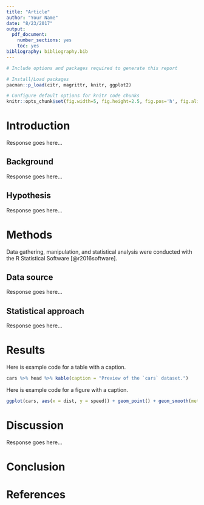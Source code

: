 ```yaml
---
title: "Article"
author: "Your Name"
date: "8/23/2017"
output: 
  pdf_document: 
    number_sections: yes
    toc: yes
bibliography: bibliography.bib
---
```


```r
# Include options and packages required to generate this report

# Install/Load packages
pacman::p_load(citr, magrittr, knitr, ggplot2)

# Configure default options for knitr code chunks
knitr::opts_chunk$set(fig.width=5, fig.height=2.5, fig.pos='h', fig.align='center', echo=FALSE)
```

\begin{abstract}
% This is where the abstract goes.
This is the abstract to this project. It will cover the main points that summarize the area of study, the research question to be explored, the motivation to study this area, the hypothesis to be tested or explored, and a concise description of the findings and their contribution to the area of study. An abstract should generally be no shorter than 100 words and no longer than 300 words.
\end{abstract}

# Introduction
<!-- the identification of a relevant topic/ area of interest to you, -->

Response goes here...

## Background
<!-- a description a viable and thought-provoking research question supported by previous research on the topic in the primary literature, -->

Response goes here...

## Hypothesis
<!-- a clear, and testable hypothesis based on evidence in the literature, -->

Response goes here...

# Methods

Data gathering, manipulation, and statistical analysis were conducted with the R Statistical Software [@r2016software]. 

## Data source
<!-- the identification of an adequate corpus resource (existing or to be developed) to address the research question;  evaluating the strengths and weakness of this particular resource, -->

Response goes here...

## Statistical approach
<!-- reference to and use of the appropriate analytical and/or statistical methods to assess the evidence, -->

Response goes here...

# Results

Here is example code for a table with a caption.

```r
cars %>% head %>% kable(caption = "Preview of the `cars` dataset.")
```

Here is example code for a figure with a caption.

```r
ggplot(cars, aes(x = dist, y = speed)) + geom_point() + geom_smooth(method = "lm")
```

# Discussion
<!-- and a review and discussion of the findings -->

Response goes here...

# Conclusion

# References
